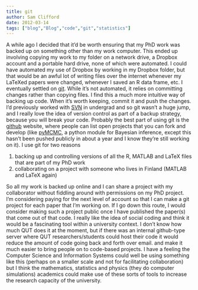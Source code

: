 ```yaml
---
title: git
author: Sam Clifford
date: 2012-03-14
tags: ["blog","Blog","code","git","statistics"]
---
```


A while ago I decided that it'd be worth ensuring that my PhD work was backed up on something other than my work computer. This ended up involving copying my work to my folder on a network drive, a Dropbox account and a portable hard drive, none of which were automated. I could have automated my use of Dropbox by working in my Dropbox folder, but that would be an awful lot of writing files over the internet whenever my LaTeXed papers were changed, whenever I saved an R data frame, etc. I eventually settled on [git](http://git-scm.com/). While it's not automated, it relies on committing changes rather than copying files. I find this a much more intuitive way of backing up code. When it's worth keeping, commit it and push the changes. I'd previously worked with [SVN](http://subversion.tigris.org/) in undergrad and so git wasn't a huge jump, and I really love the idea of version control as part of a backup strategy, because you will break your code. Probably the best part of using git is the [github](https://github.com/) website, where people can list open projects that you can fork and develop (like [pyMCMC](https://github.com/rdenham/pymcmc), a python module for Bayesian inference, except this hasn't been pushed publicly in about a year and I know they're still working on it). I use git for two reasons

1.  backing up and controlling versions of all the R, MATLAB and LaTeX files that are part of my PhD work
2.  collaborating on a project with someone who lives in Finland (MATLAB and LaTeX again)

So all my work is backed up online and I can share a project with my collaborator without fiddling around with permissions on my PhD project. I'm considering paying for the next level of account so that I can make a git project for each paper that I'm working on. If I go down this route, I would consider making such a project public once I have published the paper(s) that come out of that code. I really like the idea of social coding and think it would be a fascinating tool within a university context. I don't know how much QUT does it at the moment, but if there was an internal github-type server where QUT researchers/students could host their code it would reduce the amount of code going back and forth over email. and make it much easier to bring people on to code-based projects. I have a feeling the Computer Science and Information Systems could well be using something like this (perhaps on a smaller scale and not for facilitating collaboration) but I think the mathematics, statistics and physics (they do computer simulations) academics could make use of these sorts of tools to increase the research capacity of the university.
